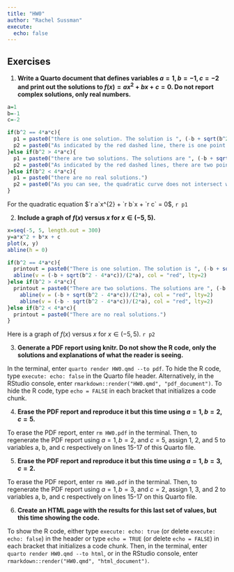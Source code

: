 ```yaml
---
title: "HW0"
author: "Rachel Sussman"
execute:
  echo: false
---
```


## Exercises

(@) **Write a Quarto document that defines variables $a=1, b=-1, c=-2$
and print out the solutions to $f(x) = ax^2+bx+c=0$. Do not report complex solutions, only real numbers.**

```r
a=1
b=-1
c=-2

if(b^2 == 4*a*c){
  p1 = paste0("there is one solution. The solution is ", (-b + sqrt(b^2 - 4*a*c))/(2*a), ".")
  p2 = paste0("As indicated by the red dashed line, there is one point where the quadratic curve intersects with the line y=0, at x=", (-b + sqrt(b^2 - 4*a*c))/(2*a), ".")
}else if(b^2 > 4*a*c){
  p1 = paste0("there are two solutions. The solutions are ", (-b + sqrt(b^2 - 4*a*c))/(2*a), " and ", (-b - sqrt(b^2 - 4*a*c))/(2*a), ".")
  p2 = paste0("As indicated by the red dashed lines, there are two points where the quadratic curve intersects with the line y=0, one at x=", (-b + sqrt(b^2 - 4*a*c))/(2*a), " and the other at x=", (-b - sqrt(b^2 - 4*a*c))/(2*a), ".")
}else if(b^2 < 4*a*c){
  p1 = paste0("there are no real solutions.")
  p2 = paste0("As you can see, the quadratic curve does not intersect with the line y=0; hence, there are no solutions")
}
```

For the quadratic equation $`r a`x^{2} + `r b`x + `r c` = 0$, `r p1`

(@) **Include a graph of $f(x)$ versus $x$ for $x \in (-5,5)$.**

```r
x=seq(-5, 5, length.out = 300)
y=a*x^2 + b*x + c
plot(x, y)
abline(h = 0)

if(b^2 == 4*a*c){
  printout = paste0("There is one solution. The solution is ", (-b + sqrt(b^2 - 4*a*c))/(2*a), ".")
  abline(v = (-b + sqrt(b^2 - 4*a*c))/(2*a), col = "red", lty=2)
}else if(b^2 > 4*a*c){
  printout = paste0("There are two solutions. The solutions are ", (-b + sqrt(b^2 - 4*a*c))/(2*a), " and ", (-b - sqrt(b^2 - 4*a*c))/(2*a), ".")
    abline(v = (-b + sqrt(b^2 - 4*a*c))/(2*a), col = "red", lty=2)
    abline(v = (-b - sqrt(b^2 - 4*a*c))/(2*a), col = "red", lty=2)
}else if(b^2 < 4*a*c){
  printout = paste0("There are no real solutions.")
}
```
Here is a graph of $f(x)$ versus $x$ for $x \in (-5,5)$. `r p2`

(@) **Generate a PDF report using knitr. Do not show the R code, only the solutions and explanations of what the reader is seeing.**

In the terminal, enter `quarto render HW0.qmd --to pdf`. To hide the R code, type `execute: echo: false` in the Quarto file header. Alternatively, in the RStudio console, enter `rmarkdown::render("HW0.qmd", "pdf_document")`. To hide the R code, type `echo = FALSE` in each bracket that initializes a code chunk.

(@) **Erase the PDF report and reproduce it but this time using $a=1, b=2, c=5$.**

To erase the PDF report, enter `rm HW0.pdf` in the terminal. Then, to regenerate the PDF report using $a=1, b=2$, and $c=5$, assign 1, 2, and 5 to variables a, b, and c respectively on lines 15-17 of this Quarto file.

(@) **Erase the PDF report and reproduce it but this time using $a=1, b=3, c=2$.**

To erase the PDF report, enter `rm HW0.pdf` in the terminal. Then, to regenerate the PDF report using $a=1, b=3$, and $c=2$, assign 1, 3, and 2 to variables a, b, and c respectively on lines 15-17 on this Quarto file.

(@) **Create an HTML page with the results for this last set of values, but this time showing the code.**
 
To show the R code, either type `execute: echo: true` (or delete `execute: echo: false`) in the header or type `echo = TRUE` (or delete `echo = FALSE`) in each bracket that initializes a code chunk. Then, in the terminal, enter `quarto render HW0.qmd --to html`, or in the RStudio console, enter `rmarkdown::render("HW0.qmd", "html_document")`.